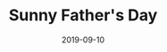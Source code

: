 ---
cover: "./father.PNG"
date: "2019-09-10"
title: "Sunny Father's Day"
defer: false
slug: "/father"
areas:
  -  .

---